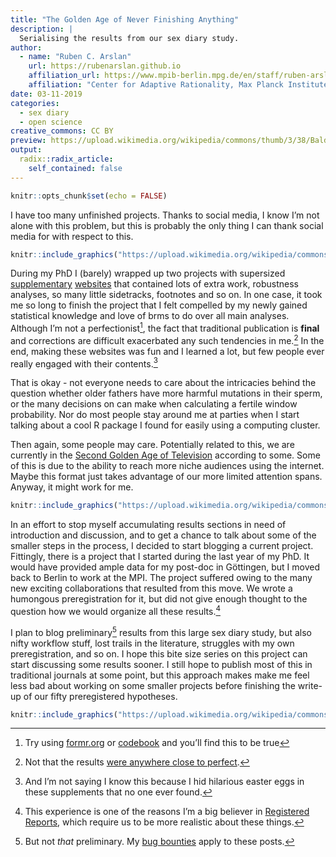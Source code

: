 ```yaml
---
title: "The Golden Age of Never Finishing Anything"
description: |
  Serialising the results from our sex diary study.
author:
  - name: "Ruben C. Arslan"
    url: https://rubenarslan.github.io
    affiliation_url: https://www.mpib-berlin.mpg.de/en/staff/ruben-arslan
    affiliation: "Center for Adaptive Rationality, Max Planck Institute for Human Development, Berlin" 
date: 03-11-2019
categories: 
  - sex diary
  - open science
creative_commons: CC BY
preview: https://upload.wikimedia.org/wikipedia/commons/thumb/3/38/Baldomer_Gili_Roig._La_Sagrada_Fam%C3%ADlia%2C_1905_Copia_moderna_del_negatiu_original_de_vidre.jpg/981px-Baldomer_Gili_Roig._La_Sagrada_Fam%C3%ADlia%2C_1905_Copia_moderna_del_negatiu_original_de_vidre.jpg
output:
  radix::radix_article:
    self_contained: false
---
```


```r
knitr::opts_chunk$set(echo = FALSE)
```


I have too many unfinished projects. Thanks to social media, I know I'm not alone with
this problem, but this is probably the only thing I can thank social media for with respect to this.

<aside>
```r
knitr::include_graphics("https://upload.wikimedia.org/wikipedia/commons/thumb/3/38/Baldomer_Gili_Roig._La_Sagrada_Fam%C3%ADlia%2C_1905_Copia_moderna_del_negatiu_original_de_vidre.jpg/981px-Baldomer_Gili_Roig._La_Sagrada_Fam%C3%ADlia%2C_1905_Copia_moderna_del_negatiu_original_de_vidre.jpg")
```
</aside>

During my PhD I (barely) wrapped up two projects with supersized [supplementary](https://rubenarslan.github.io/ovulatory_shifts/) [websites](https://rubenarslan.github.io/paternal_age_fitness/) that contained lots of extra work, robustness analyses, so many little sidetracks, footnotes and so on. In one case, it took me so long to finish the project that I felt compelled by my newly gained statistical knowledge and love of brms to do over all main analyses. Although I'm not a perfectionist^[Try using [formr.org](https://formr.org) or [codebook](https://github.com/rubenarslan/formr.org) and you'll find this to be true], the fact that traditional publication is __final__ and corrections are difficult exacerbated any such tendencies in me.^[Not that the results [were anywhere close to perfect](../2018-10-26-on-making-mistakes-and-my-bug-bounty-program/).] In the end, making these websites was fun and I learned a lot, but few people ever really engaged with their contents.^[And I'm not saying I know this because I hid hilarious easter eggs in these supplements that no one ever found.]

That is okay - not everyone needs to care about the intricacies behind the question whether older fathers have more harmful mutations in their sperm, or the many decisions on can make when calculating a fertile window probability. Nor do most people stay around me at parties when I start talking about a cool R package I found for easily using a computing cluster.

Then again, some people may care. Potentially related to this, we are currently in the [Second Golden Age of Television](https://en.wikipedia.org/wiki/Golden_Age_of_Television_(2000s%E2%80%93present)) according to some. Some of this is due to the ability to reach more niche audiences using the internet. Maybe this format just takes advantage of our more limited attention spans. Anyway, it might work for me.

<aside>
```r
knitr::include_graphics("https://upload.wikimedia.org/wikipedia/commons/thumb/8/83/Tour_de_babel.jpeg/1024px-Tour_de_babel.jpeg")
```
</aside>

In an effort to stop myself accumulating results sections in need of introduction and discussion, and to get a chance to talk about some of the smaller steps in the process, I decided to start blogging a current project. Fittingly, there is a project that I started during the last year of my PhD. It would have provided ample data for my post-doc in Göttingen, but I moved back to Berlin to work at the MPI. The project suffered owing to the many new exciting collaborations that resulted from this move. We wrote a humongous preregistration for it, but did not give enough thought to the question how we would organize all these results.^[This experience is one of the reasons I'm a big believer in [Registered Reports](https://cos.io), which require us to be more realistic about these things.]

I plan to blog preliminary^[But not _that_ preliminary. My [bug bounties](../bug_bounty.html) apply to these posts.] results from this large sex diary study, but also nifty workflow stuff, lost trails in the literature, struggles with my own preregistration, and so on. I hope this bite size series on this project can start discussing some results sooner. I still hope to publish most of this in traditional journals at some point, but this approach makes make me feel less bad about working on some smaller projects before finishing the write-up of our fifty preregistered hypotheses.

```r
knitr::include_graphics("https://upload.wikimedia.org/wikipedia/commons/thumb/2/22/BBI_2010-07-23_5.JPG/1024px-BBI_2010-07-23_5.JPG")
```

